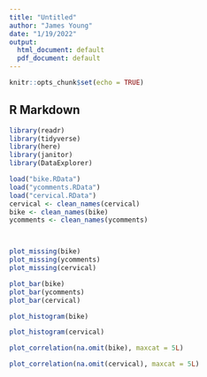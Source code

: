 ---
title: "Untitled"
author: "James Young"
date: "1/19/2022"
output:
  html_document: default
  pdf_document: default
---

```{r setup, include=FALSE, message=FALSE, warning=FALSE}
knitr::opts_chunk$set(echo = TRUE)
```

## R Markdown

```{r, message=FALSE}
library(readr)
library(tidyverse)
library(here)
library(janitor)
library(DataExplorer)

load("bike.RData")
load("ycomments.RData")
load("cervical.RData")
cervical <- clean_names(cervical)
bike <- clean_names(bike)
ycomments <- clean_names(ycomments)



plot_missing(bike)
plot_missing(ycomments)
plot_missing(cervical)

```


```{r}
plot_bar(bike)
plot_bar(ycomments)
plot_bar(cervical)

```


```{r}
plot_histogram(bike)

plot_histogram(cervical)
```


```{r, fig.width= 12, fig.height=8}
plot_correlation(na.omit(bike), maxcat = 5L)

plot_correlation(na.omit(cervical), maxcat = 5L)
```



